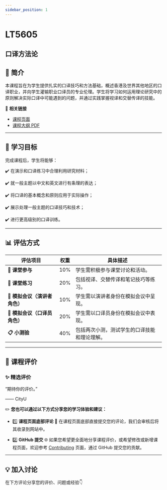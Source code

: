 ```yaml
---
sidebar_position: 1
---
```


# LT5605
## 口译方法论

## **📘 简介**
本课程旨在为学生提供扎实的口译技巧和方法基础，概述香港及世界其他地区的口译职业，并向学生灌输职业口译员的专业伦理。学生将学习如何运用理论研究中的原则解决实际口译中可能遇到的问题，并通过实践掌握视译和交替传译的技能。

🔗 **相关链接**
- [课程页面](https://www.cityu.edu.hk/catalogue/pg/202425/course/LT5605.htm)
- [课程大纲 PDF](https://www.cityu.edu.hk/catalogue/pg/202425/course/LT5605.pdf)

---

## **🎯 学习目标**

完成课程后，学生将能够：

✔️ 在演示和口译练习中合理利用研究材料；

✔️ 就一般主题以中文和英文进行有条理的表达；

✔️ 将口译的基本概念和原则应用于实际操作；

✔️ 展示处理一般主题的口译技巧和技术；

✔️ 进行更高级别的口译训练。

---

## **📊 评估方式**

| **评估项目**                | **权重** | **具体描述**                                                                                     |
|----------------------------|---------|-----------------------------------------------------------------------------------------------|
| **💬 课堂参与**             | 10%     | 学生需积极参与课堂讨论和活动。                                                                     |
| **📖 课堂练习**             | 20%     | 包括视译、交替传译和笔记技巧等练习。                                                               |
| **🎤 模拟会议（演讲者角色）** | 10%     | 学生需以演讲者身份在模拟会议中呈现。                                                               |
| **🎤 模拟会议（口译员角色）** | 20%     | 学生需以口译员身份在模拟会议中表现。                                                               |
| **📋 小测验**               | 40%     | 包括两次小测，测试学生的口译技能和理论理解。                                                         |

---

## **💬 课程评价**

### ✨ **精选评价**
<div className={commentStyles.commentBox}>
    <p className={commentStyles.commentText}>
        “期待你的评价。”
    </p>
    <p className={commentStyles.commentAuthor}>—— CityU</p>
</div>

✏️ **您也可以通过以下方式分享您的学习体验和建议：**

- 1️⃣ **课程页面底部评论**
💬 在课程页面底部直接提交您的评论，我们会审核后将其收录到网站中。

- 2️⃣ **GitHub 提交**
🌐 如果您希望更全面地分享课程评价，或希望修改或新增课程页面，欢迎参考 [Contributing](https://penjc.github.io/cityU-navigator/contributing) 页面，通过 GitHub 提交您的贡献。

---

## **💡 加入讨论**

在下方评论分享您的评价、问题或经验👇
<Utterances />
